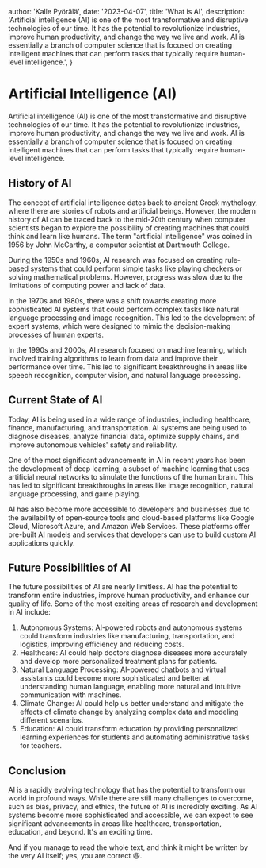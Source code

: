 
  author: 'Kalle Pyörälä',
  date: '2023-04-07',
  title: 'What is AI',
  description:
    'Artificial intelligence (AI) is one of the most transformative and disruptive technologies of our time. It has the potential to revolutionize industries, improve human productivity, and change the way we live and work. AI is essentially a branch of computer science that is focused on creating intelligent machines that can perform tasks that typically require human-level intelligence.',
}


# Artificial Intelligence (AI)

Artificial intelligence (AI) is one of the most transformative and disruptive technologies of our time. It has the potential to revolutionize industries, improve human productivity, and change the way we live and work. AI is essentially a branch of computer science that is focused on creating intelligent machines that can perform tasks that typically require human-level intelligence.

## History of AI

The concept of artificial intelligence dates back to ancient Greek mythology, where there are stories of robots and artificial beings. However, the modern history of AI can be traced back to the mid-20th century when computer scientists began to explore the possibility of creating machines that could think and learn like humans. The term "artificial intelligence" was coined in 1956 by John McCarthy, a computer scientist at Dartmouth College.

During the 1950s and 1960s, AI research was focused on creating rule-based systems that could perform simple tasks like playing checkers or solving mathematical problems. However, progress was slow due to the limitations of computing power and lack of data.

In the 1970s and 1980s, there was a shift towards creating more sophisticated AI systems that could perform complex tasks like natural language processing and image recognition. This led to the development of expert systems, which were designed to mimic the decision-making processes of human experts.

In the 1990s and 2000s, AI research focused on machine learning, which involved training algorithms to learn from data and improve their performance over time. This led to significant breakthroughs in areas like speech recognition, computer vision, and natural language processing.

## Current State of AI

Today, AI is being used in a wide range of industries, including healthcare, finance, manufacturing, and transportation. AI systems are being used to diagnose diseases, analyze financial data, optimize supply chains, and improve autonomous vehicles' safety and reliability.

One of the most significant advancements in AI in recent years has been the development of deep learning, a subset of machine learning that uses artificial neural networks to simulate the functions of the human brain. This has led to significant breakthroughs in areas like image recognition, natural language processing, and game playing.

AI has also become more accessible to developers and businesses due to the availability of open-source tools and cloud-based platforms like Google Cloud, Microsoft Azure, and Amazon Web Services. These platforms offer pre-built AI models and services that developers can use to build custom AI applications quickly.

## Future Possibilities of AI

The future possibilities of AI are nearly limitless. AI has the potential to transform entire industries, improve human productivity, and enhance our quality of life. Some of the most exciting areas of research and development in AI include:

1. Autonomous Systems: AI-powered robots and autonomous systems could transform industries like manufacturing, transportation, and logistics, improving efficiency and reducing costs.
2. Healthcare: AI could help doctors diagnose diseases more accurately and develop more personalized treatment plans for patients.
3. Natural Language Processing: AI-powered chatbots and virtual assistants could become more sophisticated and better at understanding human language, enabling more natural and intuitive communication with machines.
4. Climate Change: AI could help us better understand and mitigate the effects of climate change by analyzing complex data and modeling different scenarios.
5. Education: AI could transform education by providing personalized learning experiences for students and automating administrative tasks for teachers.

## Conclusion

AI is a rapidly evolving technology that has the potential to transform our world in profound ways. While there are still many challenges to overcome, such as bias, privacy, and ethics, the future of AI is incredibly exciting. As AI systems become more sophisticated and accessible, we can expect to see significant advancements in areas like healthcare, transportation, education, and beyond. It's an exciting time.

And if you manage to read the whole text, and think it might be written by the very AI itself; yes, you are correct 😆.

